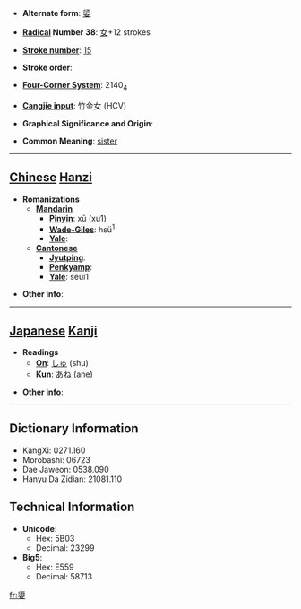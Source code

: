 * '''Alternate form''': [[媭]]

* '''[[Wiktionary:Chinese radical index| Radical]] Number 38''': [[Wiktionary:Chinese radical index 女|女]]+12 strokes

* '''[[Wiktionary:Chinese total strokes index|Stroke number]]''': [[Wiktionary:Chinese total strokes index 15|15]]

* '''Stroke order''': 

* '''[[Wiktionary:Chinese four corner index|Four-Corner System]]''': 2140<sub>4</sub>

* '''[[Wiktionary:Chinese Cangjie index|Cangjie input]]''': 竹金女 (HCV)

* '''Graphical Significance and Origin''': 

* '''Common Meaning''': [[sister]]

----

== [[Chinese]] [[Hanzi]] ==

* '''Romanizations'''
** '''[[Mandarin]]'''
*** '''[[Pinyin]]''': xū (xu1)
*** '''[[Wade-Giles]]''': hsü<sup>1</sup>
*** '''[[Yale]]''': 
** '''[[Cantonese]]'''
*** '''[[Jyutping]]''':
*** '''[[Penkyamp]]''': 
*** '''[[Yale]]''': seui1

* '''Other info''': 

----

== [[Japanese]] [[Kanji]] ==

* '''Readings'''
** '''[[On]]''': [[しゅ]] (shu)
** '''[[Kun]]''': [[あね]] (ane)

* '''Other info''':  

----

== Dictionary Information ==

* KangXi: 0271.160
* Morobashi: 06723
* Dae Jaweon: 0538.090
* Hanyu Da Zidian: 21081.110

== Technical Information ==

* '''Unicode''':
** Hex: 5B03
** Decimal: 23299
* '''Big5''':
** Hex: E559
** Decimal: 58713

[[fr:嬃]]